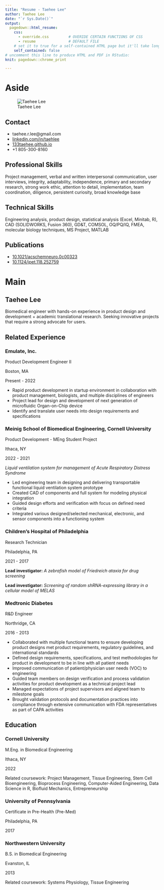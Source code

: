 ```yaml
---
title: "Resume - Taehee Lee"
author: Taehee Lee
date: "`r Sys.Date()`"
output:
  pagedown::html_resume:
    css:
      - override.css         # OVERIDE CERTAIN FUNCTIONS OF CSS
      - resume               # DEFAULT FILE
    # set it to true for a self-contained HTML page but it'll take longer to render
    self_contained: false
# uncomment this line to produce HTML and PDF in RStudio:
knit: pagedown::chrome_print

---
```


Aside
================================================================================


![Taehee Lee](headshot.png){height=50%,width=50%}


Contact {#contact}
--------------------------------------------------------------------------------

- <i class="fa fa-envelope"></i> taehee.r.lee@gmail.com
- <i class="fa fa-linkedin"></i> [linkedin.com/in/taehlee](https://www.linkedin.com/in/taehlee/)
- <i class="fa fa-globe"></i> [133taehee.github.io](https://133taehee.github.io/)
- <i class="fa fa-phone"></i> +1 805-300-8160


Professional Skills {#skills}
--------------------------------------------------------------------------------

Project management, verbal and written interpersonal communication, user interviews, integrity, adaptability, independence, primary and secondary research, strong work ethic, attention to detail, implementation, team coordination, diligence, persistent curiosity, broad knowledge base


Technical Skills {#skills}
--------------------------------------------------------------------------------

Engineering analysis, product design, statistical analysis (Excel, Minitab, R), CAD (SOLIDWORKS, Fusion 360), GD&T, COMSOL, OQ/PQ/IQ, FMEA, molecular biology techniques, MS Project, MATLAB


Publications {#skills}
--------------------------------------------------------------------------------

- [10.1021/acschemneuro.0c00323](https://doi.org/10.1021/acschemneuro.0c00323)
- [10.1124/jpet.118.252759](https://doi.org/10.1124/jpet.118.252759)


Main
================================================================================

Taehee Lee {#title}
--------------------------------------------------------------------------------
Biomedical engineer with hands-on experience in product design and development + academic translational research. Seeking innovative projects that require a strong advocate for users.

Related Experience {data-icon=wrench}
--------------------------------------------------------------------------------
### Emulate, Inc.

Product Development Engineer II

Boston, MA

Present - 2022

- Rapid product development in startup environment in collaboration with product management, biologists, and multiple disciplines of engineers
- Project lead for design and development of next generation of microfluidic Organ-on-Chip device
- Identify and translate user needs into design requirements and specifications


### Meinig School of Biomedical Engineering, Cornell University

Product Development - MEng Student Project

Ithaca, NY

2022 - 2021

*Liquid ventilation system for management of Acute Respiratory Distress Syndrome*

-	Led engineering team in designing and delivering transportable functional liquid ventilation system prototype
-	Created CAD of components and full system for modeling physical integration
- Guided design efforts and verification with focus on defined need criteria
-	Integrated various designed/selected mechanical, electronic, and sensor components into a functioning system


### Children's Hospital of Philadelphia

Research Technician

Philadelphia, PA

2021 - 2017

**Lead investigator:** *A zebrafish model of Friedreich ataxia for drug screening*

**Lead investigator:** *Screening of random shRNA-expressing library in a cellular model of MELAS*

### Medtronic Diabetes

R&D Engineer

Northridge, CA

2016 - 2013

-	Collaborated with multiple functional teams to ensure developing product designs met product requirements, regulatory guidelines, and international standards
-	Defined design requirements, specifications, and test methodologies for product in development to be in line with all patient needs
- Improved communication of patient/physician user needs (VOC) to engineering
-	Guided team members on design verification and process validation activities for product development as a technical project lead
-	Managed expectations of project supervisors and aligned team to milestone goals
- Brought validation protocols and documentation practices into compliance through extensive communication with FDA representatives as part of CAPA activities

Education {data-icon=graduation-cap}
--------------------------------------------------------------------------------

### Cornell University

M.Eng. in Biomedical Engineering

Ithaca, NY

2022


Related coursework: Project Management, Tissue Engineering, Stem Cell Bioengineering, Bioprocess Engineering, Computer-Aided Engineering, Data Science in R, Biofluid Mechanics, Entrepreneurship

### University of Pennsylvania

Certificate in Pre-Health (Pre-Med)

Philadelphia, PA

2017

### Northwestern University

B.S. in Biomedical Engineering

Evanston, IL

2013

Related coursework: Systems Physiology, Tissue Engineering

  

<!-- Professional Experience {data-icon=suitcase} -->
<!-- -------------------------------------------------------------------------------- -->

<!-- ### Data Scientist, intern -->

<!-- SupStat Inc. -->

<!-- Beijing, China -->

<!-- 2014 -->

<!-- ::: concise -->
<!-- - Taught R language to beginners.  -->
<!-- - Wrote Shiny app demos. -->
<!-- - Converted statistical tutorials from SPSS to R language. -->
<!-- ::: -->

<!-- ### Bioinformatician -->

<!-- My Health Gene Technology Co., Ltd. -->

<!-- Beijing, China -->

<!-- 2015 - 2016 -->

<!-- ::: concise -->
<!-- - Analyzed whole-exome sequencing data.  -->
<!-- - Wrote analysis pipelines of ChIP-seq, single cell DNA-seq and single cell RNA-seq. -->
<!-- - Studied tumor metastasis and wrote research reports.  -->
<!-- - Also did case studies to identify the genetic defect causing rare disease. -->
<!-- ::: -->


<!-- Teaching Experience {data-icon=chalkboard-teacher} -->
<!-- -------------------------------------------------------------------------------- -->

<!-- ### Introduction to R Language for Beginners. -->

<!-- Instructor of R and Data Mining Training Courses at SupStat Inc. -->

<!-- Beijing, China -->

<!-- 2014 -->

<!-- ### Computational Biology and Bioinformatics. -->

<!-- Teaching assistant of GBS CB2-201 courses at UAB -->

<!-- AL, USA -->

<!-- 2016 - 2017 -->


<!-- Selected Publications and Posters {data-icon=file} -->
<!-- -------------------------------------------------------------------------------- -->

<!-- ### Genetic and epigenetic signals are found predictive to the distribution of intra-individual divergence of alternative splicing. -->

<!-- Poster for 2013 International Conference of Genomics -->

<!-- Qingdao, China -->

<!-- 2014 -->

<!-- **Yu L**, Chen B, Zhang Z. -->

<!-- ### ESCRT-0 complex modulates Rbf mutant cell survival by regulating Rhomboid endosomal trafficking and EGFR signaling. -->

<!-- J Cell Sci. 2016 May 15;129(10):2075-84. -->

<!-- N/A -->

<!-- 2016  -->

<!-- Sheng Z, **Yu L**, Zhang T, Pei X, Li X, Zhang Z and Du W.  -->

